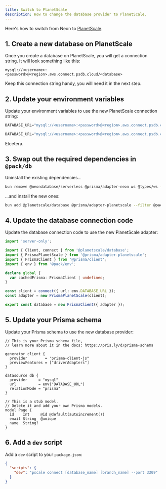 ```yaml
---
title: Switch to PlanetScale
description: How to change the database provider to PlanetScale.
---
```


Here's how to switch from Neon to [PlanetScale](https://planetscale.com).

## 1. Create a new database on PlanetScale

Once you create a database on PlanetScale, you will get a connection string. It will look something like this:

```
mysql://<username>:<password>@<region>.aws.connect.psdb.cloud/<database>
```

Keep this connection string handy, you will need it in the next step.

## 2. Update your environment variables

Update your environment variables to use the new PlanetScale connection string:

```js apps/database/.env
DATABASE_URL="mysql://<username>:<password>@<region>.aws.connect.psdb.cloud/<database>"
```

```js apps/app/.env.local
DATABASE_URL="mysql://<username>:<password>@<region>.aws.connect.psdb.cloud/<database>"
```

Etcetera.

## 3. Swap out the required dependencies in `@pack/db`

Uninstall the existing dependencies...

```sh Terminal
bun remove @neondatabase/serverless @prisma/adapter-neon ws @types/ws --filter @pack/db
```

...and install the new ones:

```sh Terminal
bun add @planetscale/database @prisma/adapter-planetscale --filter @pack/db
```

## 4. Update the database connection code

Update the database connection code to use the new PlanetScale adapter:

```ts packages/db/index.ts {3-4, 17-18}
import 'server-only';

import { Client, connect } from '@planetscale/database';
import { PrismaPlanetScale } from '@prisma/adapter-planetscale';
import { PrismaClient } from '@prisma/client';
import { env } from '@pack/env';

declare global {
  var cachedPrisma: PrismaClient | undefined;
}

const client = connect({ url: env.DATABASE_URL });
const adapter = new PrismaPlanetScale(client);

export const database = new PrismaClient({ adapter });
```

## 5. Update your Prisma schema

Update your Prisma schema to use the new database provider:

```prisma packages/db/prisma/schema.prisma {10}
// This is your Prisma schema file,
// learn more about it in the docs: https://pris.ly/d/prisma-schema

generator client {
  provider        = "prisma-client-js"
  previewFeatures = ["driverAdapters"]
}

datasource db {
  provider     = "mysql"
  url          = env("DATABASE_URL")
  relationMode = "prisma"
}

// This is a stub model.
// Delete it and add your own Prisma models.
model Page {
  id    Int     @id @default(autoincrement())
  email String  @unique
  name  String?
}
```

## 6. Add a `dev` script

Add a `dev` script to your `package.json`:

```json packages/db/package.json {3}
{
  "scripts": {
    "dev": "pscale connect [database_name] [branch_name] --port 3309"
  }
}
```
